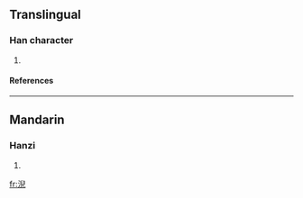 ==Translingual==
===Han character===
{{Han char|rn=85|rad=水|as=08|sn=11|four=3711<sub>7</sub>|canj=水竹X山 (EHXU)}}
# {{defn|Han|sort=水08}}
====References====
{{Han ref|kx=0630.220|dkj=17664|dj=1033.020|hdz=31652.020|uh=6DE3|ud=28131|bh=D646|bd=54854}}

----
==Mandarin==
===Hanzi===
{{cmn-hanzi|pin=[[guān]] ([[guan1]]), [[lǔn]] ([[lun3]]), [[ní]] ([[ni2]])|wg=kuan<sup>1</sup>, lun<sup>3</sup>, ni<sup>2</sup>}}
# {{defn|Mandarin}}

[[fr:淣]]